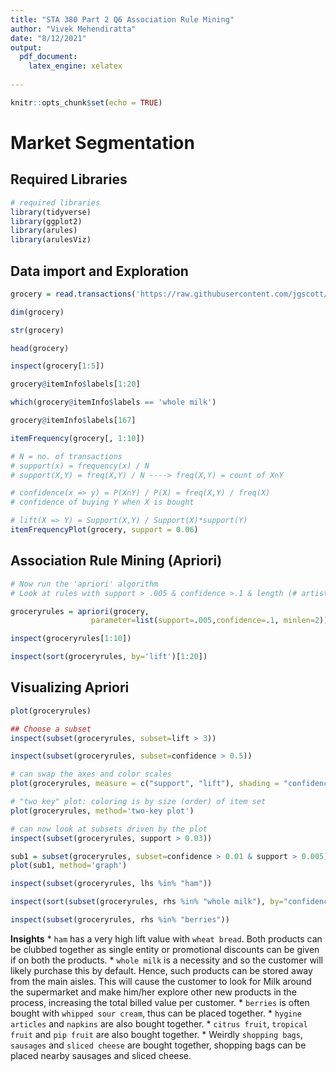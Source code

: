 ```yaml
---
title: "STA 380 Part 2 Q6 Association Rule Mining"
author: "Vivek Mehendiratta"
date: "8/12/2021"
output: 
  pdf_document:
    latex_engine: xelatex
  
---
```


```r
knitr::opts_chunk$set(echo = TRUE)
```

# Market Segmentation
## Required Libraries

```r
# required libraries
library(tidyverse)
library(ggplot2)
library(arules)
library(arulesViz)
```

## Data import and Exploration

```r
grocery = read.transactions('https://raw.githubusercontent.com/jgscott/STA380/master/data/groceries.txt', sep = ",", header = F)
```

```r
dim(grocery)
```
```r
str(grocery)
```

```r
head(grocery)
```
```r
inspect(grocery[1:5])
```

```r
grocery@itemInfo$labels[1:20]
```
```r
which(grocery@itemInfo$labels == 'whole milk')
```
```r
grocery@itemInfo$labels[167]
```


```r
itemFrequency(grocery[, 1:10])
```
```r
# N = no. of transactions
# support(x) = frequency(x) / N
# support(X,Y) = freq(X,Y) / N ----> freq(X,Y) = count of X∩Y

# confidence(x => y) = P(X∩Y) / P(X) = freq(X,Y) / freq(X)
# confidence of buying Y when X is bought

# lift(X => Y) = Support(X,Y) / Support(X)*support(Y)
itemFrequencyPlot(grocery, support = 0.06)
```

## Association Rule Mining (Apriori)

```r
# Now run the 'apriori' algorithm
# Look at rules with support > .005 & confidence >.1 & length (# artists) <= 5

groceryrules = apriori(grocery,
                  parameter=list(support=.005,confidence=.1, minlen=2))
```

```r
inspect(groceryrules[1:10])
```

```r
inspect(sort(groceryrules, by='lift')[1:20])
```

## Visualizing Apriori

```r
plot(groceryrules)
```
```r
## Choose a subset
inspect(subset(groceryrules, subset=lift > 3))
```
```r
inspect(subset(groceryrules, subset=confidence > 0.5))
```

```r
# can swap the axes and color scales
plot(groceryrules, measure = c("support", "lift"), shading = "confidence")
```

```r
# "two key" plot: coloring is by size (order) of item set
plot(groceryrules, method='two-key plot')
```
```r
# can now look at subsets driven by the plot
inspect(subset(groceryrules, support > 0.03))
```
```r
sub1 = subset(groceryrules, subset=confidence > 0.01 & support > 0.005)
plot(sub1, method='graph')
```
```r
inspect(subset(groceryrules, lhs %in% "ham"))
```


```r
inspect(sort(subset(groceryrules, rhs %in% "whole milk"), by="confidence")[1:10])
```

```r
inspect(subset(groceryrules, rhs %in% "berries"))
```



**Insights**
* `ham` has a very high lift value with `wheat bread`. Both products can be clubbed together as single entity or promotional discounts can be given if on both the products.
* `whole milk` is a necessity and so the customer will likely purchase this by default. Hence, such products can be stored away from the main aisles. This will cause the customer to look for Milk around the supermarket and make him/her explore other new products in the process, increasing the total billed value per customer.
* `berries` is often bought with `whipped sour cream`, thus can be placed together.
* `hygine articles` and `napkins` are also bought together.
* `citrus fruit`, `tropical fruit` and `pip fruit` are also bought together.
* Weirdly `shopping bags`, `sausages` and `sliced cheese` are bought together, shopping bags can be placed nearby sausages and sliced cheese. 


